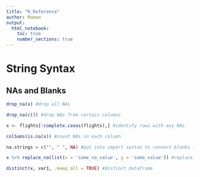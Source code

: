 ```yaml
---
title: "R_Reference"
author: Roman 
output:
  html_notebook:
    toc: true
    number_sections: true
---
```


# String Syntax

## NAs and Blanks
```r

drop_na(x) #drop all NAs

drop_na(c()) #drop NAs from certain columns

x <- flights[!complete.cases(flights),] #identify rows with any NAs

colSums(is.na(x)) #count NAs in each column

na.strings = c("", " ", NA) #put into import syntax to convert blanks to NAs

x %>% replace_na(list(x = 'some_na_value', y = 'some_value')) #replace NAs in individual columns

distinct(x, var1, .keep_all = TRUE) #distinct dataframe



```


